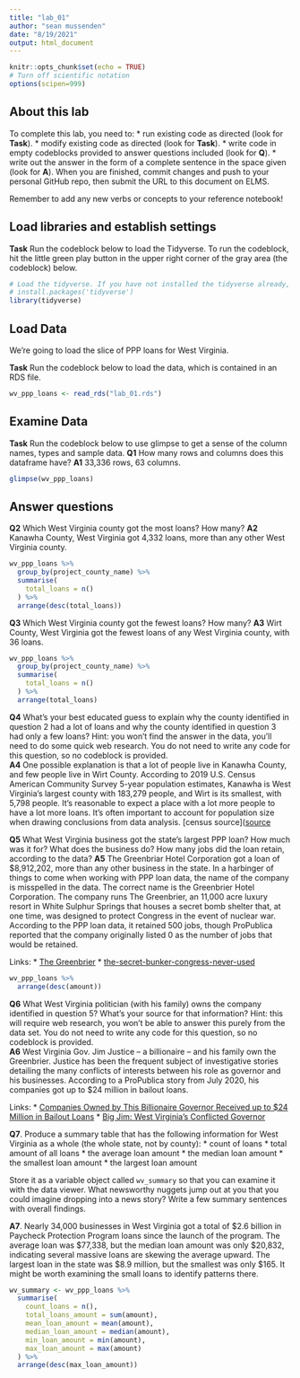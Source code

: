 ```yaml
---
title: "lab_01"
author: "sean mussenden"
date: "8/19/2021"
output: html_document
---
```


```r
knitr::opts_chunk$set(echo = TRUE)
# Turn off scientific notation
options(scipen=999)
```

## About this lab

To complete this lab, you need to:
* run existing code as directed (look for **Task**).
* modify existing code as directed (look for **Task**).
* write code in empty codeblocks provided to answer questions included (look for **Q**).
* write out the answer in the form of a complete sentence in the space given (look for **A**).
When you are finished, commit changes and push to your personal GitHub repo, then submit the URL to this document on ELMS.

Remember to add any new verbs or concepts to your reference notebook!

## Load libraries and establish settings

**Task** Run the codeblock below to load the Tidyverse. To run the codeblock, hit the little green play button in the upper right corner of the gray area (the codeblock) below.

```r
# Load the tidyverse. If you have not installed the tidyverse already, remove the # from the next line and run it first.  
# install.packages('tidyverse')
library(tidyverse)
```

## Load Data

We're going to load the slice of PPP loans for West Virginia.

**Task** Run the codeblock below to load the data, which is contained in an RDS file.

```r
wv_ppp_loans <- read_rds("lab_01.rds")
```

## Examine Data

**Task** Run the codeblock below to use glimpse to get a sense of the column names, types and sample data.
**Q1** How many rows and columns does this dataframe have?
**A1** 33,336 rows, 63 columns.

```r

glimpse(wv_ppp_loans)

```

## Answer questions

**Q2** Which West Virginia county got the most loans? How many?
**A2** Kanawha County, West Virginia got 4,332 loans, more than any other West Virginia county.  

```r
wv_ppp_loans %>%
  group_by(project_county_name) %>%
  summarise(
    total_loans = n()
  ) %>%
  arrange(desc(total_loans))
```
**Q3** Which West Virginia county got the fewest loans? How many?
**A3** Wirt County, West Virginia got the fewest loans of any West Virginia county, with 36 loans.
```r
wv_ppp_loans %>%
  group_by(project_county_name) %>%
  summarise(
    total_loans = n()
  ) %>%
  arrange(total_loans)
```
**Q4** What's your best educated guess to explain why the county identified in question 2 had a lot of loans and why the county identified in question 3 had only a few loans? Hint: you won't find the answer in the data, you'll need to do some quick web research. You do not need to write any code for this question, so no codeblock is provided.  
**A4** One possible explanation is that a lot of people live in Kanawha County, and few people live in Wirt County. According to 2019 U.S. Census American Community Survey 5-year population estimates, Kanawha is West Virginia's largest county with 183,279 people, and Wirt is its smallest, with 5,798 people. It's reasonable to expect a place with a lot more people to have a lot more loans. It's often important to account for population size when drawing conclusions from data analysis. [census source]([source](https://data.census.gov/cedsci/table?q=United%20States&g=0400000US54.0500000&tid=ACSDT5Y2019.B01003&hidePreview=true&tp=true&moe=false)


**Q5** What West Virginia business got the state's largest PPP loan? How much was it for? What does the business do? How many jobs did the loan retain, according to the data?
**A5** The Greenbriar Hotel Corporation got a loan of $8,912,202, more than any other business in the state. In a harbinger of things to come when working with PPP loan data, the name of the company is misspelled in the data. The correct name is the Greenbrier Hotel Corporation.  The company runs The Greenbrier, an 11,000 acre luxury resort in White Sulphur Springs that houses a secret bomb shelter that, at one time, was designed to protect Congress in the event of nuclear war. According to the PPP loan data, it retained 500 jobs, though ProPublica reported that the company originally listed 0 as the number of jobs that would be retained.

Links:
* [The Greenbrier](https://www.greenbrier.com/about-us.aspx)
* [the-secret-bunker-congress-never-used](https://www.npr.org/2011/03/26/134379296/the-secret-bunker-congress-never-used)

```r
wv_ppp_loans %>%
  arrange(desc(amount))
```

**Q6** What West Virginia politician (with his family) owns the company identified in question 5? What's your source for that information? Hint: this will require web research, you won't be able to answer this purely from the data set.  You do not need to write any code for this question, so no codeblock is provided.  
**A6** West Virginia Gov. Jim Justice -- a billionaire -- and his family own the Greenbrier. Justice has been the frequent subject of investigative stories detailing the many conflicts of interests between his role as governor and his businesses.  According to a ProPublica story from July 2020, his companies got up to $24 million in bailout loans.

Links:
* [Companies Owned by This Billionaire Governor Received up to $24 Million in Bailout Loans](https://www.propublica.org/article/companies-owned-by-this-billionaire-governor-received-up-to-24-million-in-bailout-loans)
* [Big Jim: West Virginia’s Conflicted Governor](https://www.propublica.org/series/big-jim)


**Q7**. Produce a summary table that has the following information for West Virginia as a whole (the whole state, not by county):
* count of loans
* total amount of all loans
* the average loan amount
* the median loan amount
* the smallest loan amount
* the largest loan amount

Store it as a variable object called `wv_summary` so that you can examine it with the data viewer. What newsworthy nuggets jump out at you that you could imagine dropping into a news story? Write a few summary sentences with overall findings.

**A7**. Nearly 34,000 businesses in West Virginia got a total of \$2.6 billion in Paycheck Protection Program loans since the launch of the program. The average loan was \$77,338, but the median loan amount was only \$20,832, indicating several massive loans are skewing the average upward. The largest loan in the state was \$8.9 million, but the smallest was only $165.  It might be worth examining the small loans to identify patterns there.

```r
wv_summary <- wv_ppp_loans %>%
  summarise(
    count_loans = n(),
    total_loans_amount = sum(amount),
    mean_loan_amount = mean(amount),
    median_loan_amount = median(amount),
    min_loan_amount = min(amount),
    max_loan_amount = max(amount)
  ) %>%
  arrange(desc(max_loan_amount))
```
